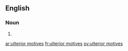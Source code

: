 ==English==

===Noun===
{{head|en|head=[[ulterior]] [[motive]]s}}

# {{plural of|ulterior motive}}

[[ar:ulterior motives]]
[[fr:ulterior motives]]
[[sv:ulterior motives]]